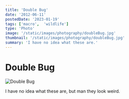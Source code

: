 ```yaml
---
title: 'Double Bug'
date: '2012-06-11'
postedDate: '2023-01-19'
tags: ['macro',  'wildlife']
type: 'Photo'
image: '/static/images/photography/doubleBug.jpg'
thumbnail: '/static/images/photography/doubleBug.jpg'
summary: 'I have no idea what these are.'
---
```


# Double Bug

![Double Bug](/static/images/photography/doubleBug.jpg)

I have no idea what these are, but man they look weird.

